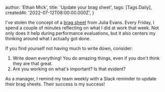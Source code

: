 
  author: 'Ethan Mick',
  title: 'Update your brag sheet',
  tags: [Tags.Daily],
  createdAt: '2022-07-12T08:00:00.000Z',
}


I've stolen the concept of a [brag sheet](https://jvns.ca/blog/brag-documents/)
from Julia Evans. Every Friday, I spend a couple of minutes reflecting on what I
did at work that week. Not only does it help during performance evaluations, but
it also centers my thinking around what I actually got done.

If you find yourself not having much to write down, consider:

1. Write down everything! You do amazing things, even if you don't think they are that great.
2. Are you working on what's important? Is that evident?

As a manager, I remind my team weekly with a Slack reminder to update their brag
sheets. Their success is my success!
